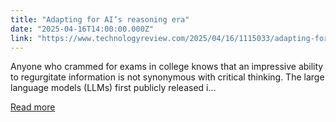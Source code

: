```yaml
---
title: "Adapting for AI’s reasoning era"
date: "2025-04-16T14:00:00.000Z"
link: "https://www.technologyreview.com/2025/04/16/1115033/adapting-for-ais-reasoning-era/"
---
```


Anyone who crammed for exams in college knows that an impressive ability to regurgitate information is not synonymous with critical thinking. The large language models (LLMs) first publicly released i...

[Read more](https://www.technologyreview.com/2025/04/16/1115033/adapting-for-ais-reasoning-era/)
